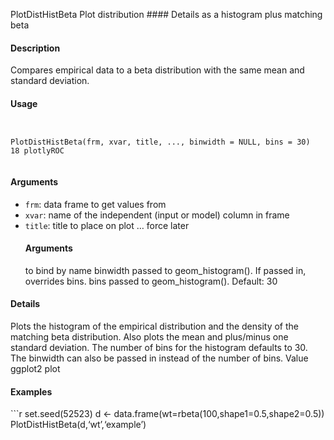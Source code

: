 


PlotDistHistBeta Plot distribution 
#### Details
 as a histogram plus matching beta

#### Description

Compares empirical data to a beta distribution with the same mean and standard deviation.
 
#### Usage
<pre><code>

PlotDistHistBeta(frm, xvar, title, ..., binwidth = NULL, bins = 30)
18 plotlyROC

</code></pre> 
#### Arguments

* ``frm``: data frame to get values from
* ``xvar ``:  name of the independent (input or model) column in frame
* ``title ``:    title to place on plot
... force later 
</code></pre> 
#### Arguments
 to bind by name
binwidth passed to geom_histogram(). If passed in, overrides bins.
bins passed to geom_histogram(). Default: 30

#### Details

Plots the histogram of the empirical distribution and the density of the matching beta distribution.
Also plots the mean and plus/minus one standard deviation.
The number of bins for the histogram defaults to 30. The binwidth can also be passed in instead of
the number of bins.
Value
ggplot2 plot
 
#### Examples
```r

set.seed(52523)
d <- data.frame(wt=rbeta(100,shape1=0.5,shape2=0.5))
PlotDistHistBeta(d,'wt','example')



